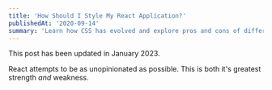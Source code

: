 ```yaml
---
title: 'How Should I Style My React Application?'
publishedAt: '2020-09-14'
summary: 'Learn how CSS has evolved and explore pros and cons of different styling solutions for React.'
---
```

<Admotion emoji="💡">

This post has been updated in January 2023.

</Admotion>


React attempts to be as unopinionated as possible. This is both it's greatest strength _and_ weakness.

